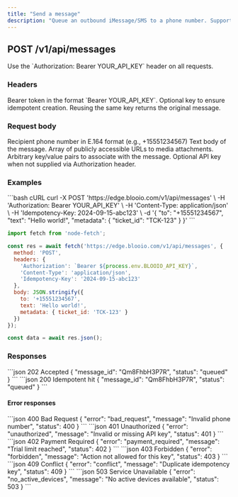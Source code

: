 ```yaml
---
title: "Send a message"
description: "Queue an outbound iMessage/SMS to a phone number. Supports idempotency and media attachments."
---
```


## POST /v1/api/messages

<Note>
Use the `Authorization: Bearer YOUR_API_KEY` header on all requests.
</Note>

### Headers

<ParamField header="Authorization" type="string" required>
Bearer token in the format `Bearer YOUR_API_KEY`.
</ParamField>

<ParamField header="Idempotency-Key" type="string">
Optional key to ensure idempotent creation. Reusing the same key returns the original message.
</ParamField>

### Request body

<ParamField body="to" type="string" required>
Recipient phone number in E.164 format (e.g., +15551234567)
</ParamField>

<ParamField body="text" type="string">
Text body of the message.
</ParamField>

<ParamField body="attachments" type="array[string]">
Array of publicly accessible URLs to media attachments.
</ParamField>

<ParamField body="metadata" type="object">
Arbitrary key/value pairs to associate with the message.
</ParamField>

<ParamField body="api_key" type="string">
Optional API key when not supplied via Authorization header.
</ParamField>

### Examples

<RequestExample>
```bash cURL
curl -X POST 'https://edge.blooio.com/v1/api/messages' \
  -H 'Authorization: Bearer YOUR_API_KEY' \
  -H 'Content-Type: application/json' \
  -H 'Idempotency-Key: 2024-09-15-abc123' \
  -d '{
    "to": "+15551234567",
    "text": "Hello world!",
    "metadata": { "ticket_id": "TCK-123" }
  }'
```

```javascript Node.js
import fetch from 'node-fetch';

const res = await fetch('https://edge.blooio.com/v1/api/messages', {
  method: 'POST',
  headers: {
    'Authorization': `Bearer ${process.env.BLOOIO_API_KEY}`,
    'Content-Type': 'application/json',
    'Idempotency-Key': '2024-09-15-abc123'
  },
  body: JSON.stringify({
    to: '+15551234567',
    text: 'Hello world!',
    metadata: { ticket_id: 'TCK-123' }
  })
});

const data = await res.json();
```
</RequestExample>

### Responses

<ResponseExample>
```json 202 Accepted
{
  "message_id": "Qm8FhbH3P7R",
  "status": "queued"
}
```
</ResponseExample>

<ResponseExample>
```json 200 Idempotent hit
{
  "message_id": "Qm8FhbH3P7R",
  "status": "queued"
}
```
</ResponseExample>

#### Error responses

<ResponseExample>
```json 400 Bad Request
{ "error": "bad_request", "message": "Invalid phone number", "status": 400 }
```
</ResponseExample>

<ResponseExample>
```json 401 Unauthorized
{ "error": "unauthorized", "message": "Invalid or missing API key", "status": 401 }
```
</ResponseExample>

<ResponseExample>
```json 402 Payment Required
{ "error": "payment_required", "message": "Trial limit reached", "status": 402 }
```
</ResponseExample>

<ResponseExample>
```json 403 Forbidden
{ "error": "forbidden", "message": "Action not allowed for this key", "status": 403 }
```
</ResponseExample>

<ResponseExample>
```json 409 Conflict
{ "error": "conflict", "message": "Duplicate idempotency key", "status": 409 }
```
</ResponseExample>

<ResponseExample>
```json 503 Service Unavailable
{ "error": "no_active_devices", "message": "No active devices available", "status": 503 }
```
</ResponseExample>


